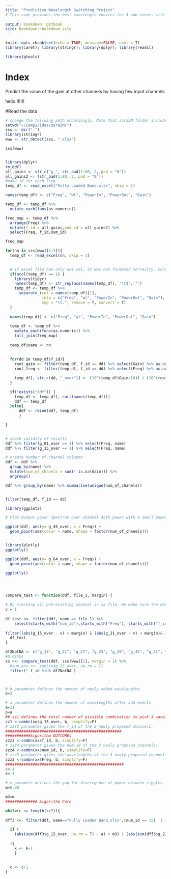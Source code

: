 ---
title: "Predictive Wavelength Switching Project"
# This code provides the best wavelength choices for 3-add events with 8 pre-existing channels
 
output: bookdown::gitbook
site: bookdown::bookdown_site
---
```{r setup, include=FALSE, message=FALSE}
knitr::opts_chunk$set(echo = TRUE, message=FALSE, eval = T)
library(caret); library(stringr); library(dplyr); library(readxl)

library(gtools)
```

# Index

Predict the value of the gain at other channels by having few input channels
 
hello !!!!!!


#Read the data 

<!-- this does not print -->


```{r data}
# change the follwing path accordingly. Note that zara3M folder includes Fully Loaded Band.xlsx and Input.xlsx files
setwd("~/Camp1/idea/zara3M/")
sss <- dir(".")
library(stringr)
www <- str_detect(sss, ".xlsx") 

sss[www]


library(dplyr)
rm(ddf)
all_gains <- str_c("g_", str_pad(1:80, 2, pad = "0"))
all_gains2 <- (str_pad(1:80, 2, pad = "0"))
#make id for each freq
temp_df <- read_excel("Fully Loaded Band.xlsx", skip = 1)

names(temp_df) <- c("Freq", "wl", "PowerIn", "PowerOut", "Gain")

temp_df <- temp_df %>%
  mutate_each(funs(as.numeric))

freq_map <- temp_df %>%
  arrange(Freq) %>%
  mutate(f_id = all_gains,num_id = all_gains2) %>%
  select(Freq, f_id,num_id)

freq_map

for(nn in sss[www][1:5]){
  temp_df <- read_excel(nn, skip = 1)
  

  # if excel file has only one col, it was not formated correclty. Correct this in this "if"
  if(ncol(temp_df) == 1) { 
    library(tidyr)
    names(temp_df) <- str_replace(names(temp_df), "\t$", "")
    temp_df <- temp_df %>%
      separate_(col = names(temp_df)[1], 
                into = c("Freq", "wl", "PowerIn", "PowerOut", "Gain"),
                sep = "\t.", remove = T, convert = T)
  }
  
  names(temp_df) <- c("Freq", "wl", "PowerIn", "PowerOut", "Gain")
  
  temp_df <- temp_df %>%
    mutate_each(funs(as.numeric)) %>%
    full_join(freq_map)
  
  temp_df$name <- nn
  
  
  for(dd in temp_df$f_id){
    root_gain <- filter(temp_df, f_id == dd) %>% select(Gain) %>% as.numeric()
    root_freq <- filter(temp_df, f_id == dd) %>% select(Freq) %>% as.numeric()

    temp_df[, str_c(dd, "_over")] <- (10^(temp_df$Gain/10)) / (10^(root_gain/10))
  }

  if(!exists("ddf")) {
    temp_df <- temp_df[, sort(names(temp_df))]
    ddf <- temp_df
  }else{
      ddf <- rbind(ddf, temp_df)
      }

}

  
# check validity of results
ddf %>% filter(g_01_over == 1) %>% select(Freq, name)
ddf %>% filter(g_15_over == 1) %>% select(Freq, name)

# create number of channel coloumn
ddf <- ddf %>% 
  group_by(name) %>% 
  mutate(num_of_chanels = sum(! is.na(Gain))) %>%
  ungroup()

ddf %>% group_by(name) %>% summarise(unique(num_of_chanels))


filter(temp_df, f_id == dd)

library(ggplot2)

# Plot Output power spectrum over channel 45th power with a small power gap between fully loaded band and input channel loading

ggplot(ddf, aes(y= g_45_over, x = Freq)) + 
  geom_point(aes(color = name, shape = factor(num_of_chanels))) 


library(plotly)
ggplotly()

ggplot(ddf, aes(y= g_64_over, x = Freq)) +
  geom_point(aes(color = name, shape = factor(num_of_chanels))) 

ggplotly()




compare_test <- function(ddf, file_1, margin) {

# By stacking all pre-existing channel in xx file, We make sure the newly proposed channels are not repetitive.
v = 1
   
df_test <<- filter(ddf, name == file_1) %>%
    select(starts_with("num_id"),starts_with("Freq"), starts_with("f_id"), ends_with("15_over"), ends_with("21_over"), ends_with("27_over"), ends_with("33_over"), ends_with("39_over"), ends_with("45_over"), ends_with("51_over"), ends_with("46_over")) %>% 
    
filter((abs(g_15_over - v) < margin) & (abs(g_21_over - v) < margin)& (abs(g_27_over - v) < margin)& (abs(g_33_over - v) < margin)& (abs(g_39_over - v) < margin)& (abs(g_45_over - v) < margin)& (abs(g_51_over - v) < margin)& (abs(g_46_over - v) < margin))
  df_test
}

df2NotNA <- c("g_15", "g_21", "g_27", "g_33", "g_39", "g_45", "g_51", "g_46")
#0.01551
xx <<- compare_test(ddf, sss[www][1], margin = 1) %>%
  #sum_ans <<- sum(xx$g_33_over, na.rm = T)
  filter(! f_id %in% df2NotNA ) 



# b parameter defines the number of newly added wavelengths
b=3 

# a parameter defines the number of wavelengths after add events
a=11
p=a
## zz1 defines the total number of pissible combination to pick 3 wavelenths out of 80 (excluing pre-existing wavelengths)
zz1 <-combn(xx$g_15_over, b, simplify=F)
# zzz2 parameter gives the f_id of the 3 newly proposed channels.
###################################################
###########Algorithm OUTCOMEs
zzz2 <-combn(xx$f_id, b, simplify=F)
# zzz4 parameter gives the num-id of the 3 newly proposed channels.
zzz4 <-combn(xx$num_id, b, simplify=F)
# zzz3 parameter gives the wavelengths of the 3 newly proposed channels. This paprameter is the main OUTCOME of this algorithm.
zzz3 <-combn(xx$Freq, b, simplify=F)
####################################################
c<-1
k<-1

# m paramete defines the gap for diveregence of power between ripples, the ideal value for m is 0.
m=0.08

m3=m
############## Algorithm Core 

while(c <= length(zz1)){
 
dff3 <<- filter(ddf, name=="Fully Loaded Band.xlsx",(num_id == 15)  | (num_id == 21)| (num_id == 27)| (num_id == 33)| (num_id == 39)| (num_id == 45)| (num_id == 46)| (num_id == 51)| (num_id == as.numeric(zzz4[[k]][1]))| (num_id == as.numeric(zzz4[[k]][2]))| (num_id == as.numeric(zzz4[[k]][3])))

  if (
    (abs(sum(dff3$g_15_over, na.rm = T) - a) > m3) | (abs(sum(dff3$g_21_over, na.rm = T) - a) > m3)| (abs(sum(dff3$g_46_over, na.rm = T) - a) > m3) | (abs(sum(dff3$g_27_over, na.rm = T) - a) > m3) | (abs(sum(dff3$g_33_over, na.rm = T) - a) > m3) | (abs(sum(dff3$g_39_over, na.rm = T) - a) > m3) | (abs(sum(dff3$g_45_over, na.rm = T) - a) > m3) | (abs(sum(dff3$g_51_over, na.rm = T) - a) > m3)  | (abs(sum(dff3[1:p, str_c(zzz2[[k]][1], "_over")], na.rm = T) - a) > m) | (abs(sum(dff3[1:p, str_c(zzz2[[k]][2], "_over")], na.rm = T) - a) > m) | (abs(sum(dff3[1:p, str_c(zzz2[[k]][3], "_over")], na.rm = T) - a) > m) 
        
  ){
    k <- k+1
    }    
   

  c <- c+1
}



```
